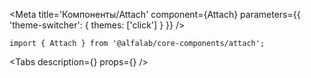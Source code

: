 

<Meta
    title='Компоненты/Attach'
    component={Attach}
    parameters={{ 'theme-switcher': { themes: ['click'] } }}
/>

<!-- Canvas -->

<Story name='Attach'>
    <Attach
        size={select('size', ['xs', 's', 'm', 'l'], 's')}
        buttonContent={text('buttonContent', undefined)}
        disabled={boolean('disabled', false)}
        maxFilenameLength={number('maxFilenameLength', undefined)}
        multiple={boolean('multiple', false)}
        noFileText={text('noFileText', undefined)}
        progressBarPercent={number('progressBarPercent', undefined)}
    />
</Story>

<!-- Docs -->

<ComponentHeader
    name='Attach'
    version={version}
    package='@alfalab/core-components/attach'
    stage={2}
/>

```tsx
import { Attach } from '@alfalab/core-components/attach';
```

<Tabs
    description={<Description />}
    props={<Props of={Attach} />}
/>
